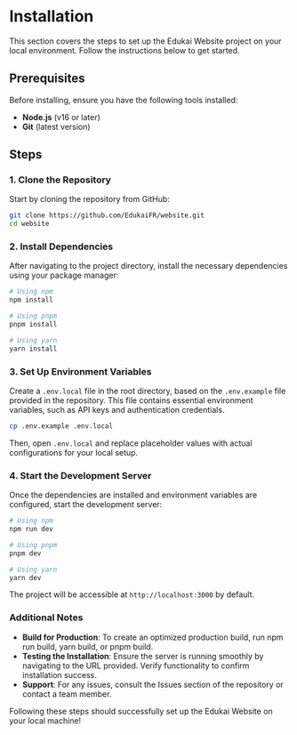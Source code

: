 # Installation

This section covers the steps to set up the Edukai Website project on your local environment. Follow the instructions below to get started.

## Prerequisites

Before installing, ensure you have the following tools installed:

- **Node.js** (v16 or later)
- **Git** (latest version)

## Steps

### 1. Clone the Repository

Start by cloning the repository from GitHub:

```bash
git clone https://github.com/EdukaiFR/website.git
cd website
```

### 2. Install Dependencies

After navigating to the project directory, install the necessary dependencies using your package manager:

```bash
# Using npm
npm install

# Using pnpm
pnpm install

# Using yarn
yarn install
```

### 3. Set Up Environment Variables

Create a `.env.local` file in the root directory, based on the `.env.example` file provided in the repository. This file contains essential environment variables, such as API keys and authentication credentials.

```bash
cp .env.example .env.local
```

Then, open `.env.local` and replace placeholder values with actual configurations for your local setup.

### 4. Start the Development Server

Once the dependencies are installed and environment variables are configured, start the development server:

```bash
# Using npm
npm run dev

# Using pnpm
pnpm dev

# Using yarn
yarn dev
```

The project will be accessible at `http://localhost:3000` by default.

### Additional Notes

- **Build for Production**: To create an optimized production build, run npm run build, yarn build, or pnpm build.
- **Testing the Installation**: Ensure the server is running smoothly by navigating to the URL provided. Verify functionality to confirm installation success.
- **Support**: For any issues, consult the Issues section of the repository or contact a team member.

Following these steps should successfully set up the Edukai Website on your local machine!
